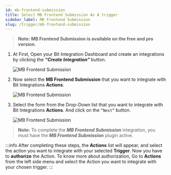 ```yaml
---
id: mb-frontend-submission
title: Select MB Frontend Submission As A trigger
sidebar_label: MB Frontend Submission
slug: /trigger/mb-frontend-submission
---
```



> **Note: MB Frontend Submission is available on the free and pro version.**

1. At First, Open your Bit Integration Dashboard and create an integrations by clicking the **_“Create Integration”_** button.

   <Image src="trigger/_create-integrations" alt="MB Frontend Submission" w="1020" h="350" />

2. Now select the **MB Frontend Submission** that you want to integrate with Bit Integrations **Actions**.

   <Image src="trigger/mb/select-trigger" alt="MB Frontend Submission" w="1020" h="350" />

3. Select the form from the Drop-Down list that you want to integrate with Bit Integrations **Actions**. And click on the `“Next”` button.

   <Image src="trigger/mb/select-form-or-task-name" alt="MB Frontend Submission" w="1020" h="350" />

> **Note:** To complete the ***MB Frontend Submission*** integration, you must have the ***MB Frontend Submission*** plugin active.

:::info
  After completing these steps, the **Actions** list will appear, and select the action you want to integrate with your selected **Trigger**. Now you have to **authorize** the Action. To know more about authorization, Go to **Actions** from the left side menu and select the Action you want to integrate with your chosen trigger.
:::

<Feedback/>